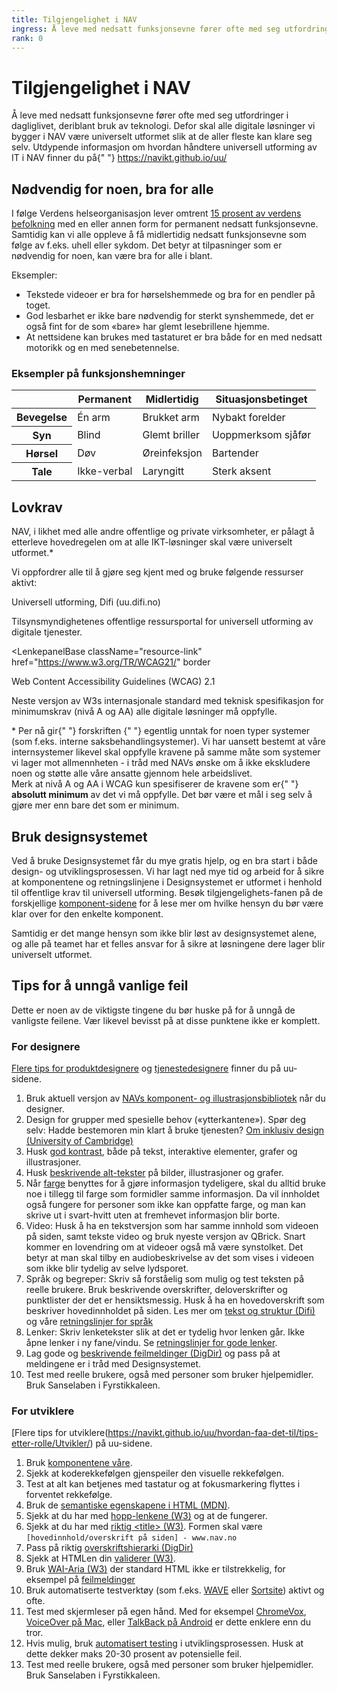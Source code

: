 ```yaml
---
title: Tilgjengelighet i NAV
ingress: Å leve med nedsatt funksjonsevne fører ofte med seg utfordringer i dagliglivet, deriblant bruk av teknologi. Defor skal alle digitale løsninger vi bygger i NAV være universelt utformet slik at de aller fleste kan klare seg selv.
rank: 0
---
```



# Tilgjengelighet i NAV

<Ingress>
  Å leve med nedsatt funksjonsevne fører ofte med seg utfordringer i
  dagliglivet, deriblant bruk av teknologi. Defor skal alle digitale løsninger
  vi bygger i NAV være universelt utformet slik at de aller fleste kan klare seg
  selv.
</Ingress>
<Ingress>
  Utdypende informasjon om hvordan håndtere universell utforming av IT i NAV
  finner du på{" "}
  <a href="https://navikt.github.io/uu/">https://navikt.github.io/uu/</a>
</Ingress>

## Nødvendig for noen, bra for alle

I følge Verdens helseorganisasjon lever omtrent [15 prosent av verdens befolkning](https://www.who.int/disabilities/world_report/2011/report/en/) med en eller annen form for permanent nedsatt funksjonsevne. Samtidig kan vi alle oppleve å få midlertidig nedsatt funksjonsevne som følge av f.eks. uhell eller sykdom. Det betyr at tilpasninger som er nødvendig for noen, kan være bra for alle i blant.

<Panel className="panel--grey">
  <Undertittel>Eksempler:</Undertittel>
  <ul>
    <li>
      Tekstede videoer er bra for hørselshemmede og bra for en pendler på toget.
    </li>
    <li>
      God lesbarhet er ikke bare nødvendig for sterkt synshemmede, det er også
      fint for de som «bare» har glemt lesebrillene hjemme.
    </li>
    <li>
      At nettsidene kan brukes med tastaturet er bra både for en med nedsatt
      motorikk og en med senebetennelse.
    </li>
  </ul>
</Panel>

### Eksempler på funksjonshemninger

<table className="tabell">
  <thead>
    <tr>
      <th></th>
      <th>Permanent</th>
      <th>Midlertidig</th>
      <th>Situasjonsbetinget</th>
    </tr>
  </thead>
  <tbody>
    <tr>
      <th>Bevegelse</th>
      <td>Én arm</td>
      <td>Brukket arm</td>
      <td>Nybakt forelder</td>
    </tr>
    <tr>
      <th>Syn</th>
      <td>Blind</td>
      <td>Glemt briller</td>
      <td>Uoppmerksom sjåfør</td>
    </tr>
    <tr>
      <th>Hørsel</th>
      <td>Døv</td>
      <td>Øreinfeksjon</td>
      <td>Bartender</td>
    </tr>
    <tr>
      <th>Tale</th>
      <td>Ikke-verbal</td>
      <td>Laryngitt</td>
      <td>Sterk aksent</td>
    </tr>
  </tbody>
</table>

## Lovkrav

NAV, i likhet med alle andre offentlige og private virksomheter, er pålagt å etterleve hovedregelen om at alle IKT-løsninger skal være universelt utformet.\*

Vi oppfordrer alle til å gjøre seg kjent med og bruke følgende ressurser aktivt:

<LenkepanelBase className="resource-link" href="https://uu.difi.no" border>
  <div>
    <Undertittel className="lenkepanel__heading">
      Universell utforming, Difi (uu.difi.no)
    </Undertittel>
    <p>
      Tilsynsmyndighetenes offentlige ressursportal for universell utforming av
      digitale tjenester.
    </p>
  </div>
</LenkepanelBase>

<LenkepanelBase
  className="resource-link"
  href="https://www.w3.org/TR/WCAG21/"
  border
>
  <div>
    <Undertittel className="lenkepanel__heading">
      Web Content Accessibility Guidelines (WCAG) 2.1
    </Undertittel>
    <p>
      Neste versjon av W3s internasjonale standard med teknisk spesifikasjon for
      minimumskrav (nivå A og AA) alle digitale løsninger må oppfylle.
    </p>
  </div>
</LenkepanelBase>

<Alertstripe type="info">
  * Per nå gir{" "}
  <Lenke href="https://lovdata.no/dokument/SF/forskrift/2013-06-21-732">
    forskriften
  </Lenke>{" "}
  egentlig unntak for noen typer systemer (som f.eks. interne
  saksbehandlingsystemer). Vi har uansett bestemt at våre internsystemer likevel
  skal oppfylle kravene på samme måte som systemer vi lager mot allmennheten - i
  tråd med NAVs ønske om å ikke ekskludere noen og støtte alle våre ansatte
  gjennom hele arbeidslivet.
</Alertstripe>
<br />
<Alertstripe type="advarsel">
  Merk at nivå A og AA i WCAG kun spesifiserer de kravene som er{" "}
  <strong>absolutt minimum</strong> av det vi må oppfylle. Det bør være et mål i
  seg selv å gjøre mer enn bare det som er minimum.
</Alertstripe>

## Bruk designsystemet

Ved å bruke Designsystemet får du mye gratis hjelp, og en bra start i både design- og utviklingsprosessen. Vi har lagt ned mye tid og arbeid for å sikre at komponentene og retningslinjene i Designsystemet er utformet i henhold til offentlige krav til universell utforming. Besøk tilgjengelighets-fanen på de forskjellige [komponent-sidene](/components) for å lese mer om hvilke hensyn du bør være klar over for den enkelte komponent.

Samtidig er det mange hensyn som ikke blir løst av designsystemet alene, og alle på teamet har et felles ansvar for å sikre at løsningene dere lager blir universelt utformet.

## Tips for å unngå vanlige feil

Dette er noen av de viktigste tingene du bør huske på for å unngå de vanligste feilene. Vær likevel bevisst på at disse punktene ikke er komplett.

### For designere

[Flere tips for produktdesignere](https://navikt.github.io/uu/hvordan-faa-det-til/tips-etter-rolle/Produktdesigner/) og [tjenestedesignere](https://navikt.github.io/uu/hvordan-faa-det-til/tips-etter-rolle/Tjenestedesigner/) finner du på uu-sidene.

1.  Bruk aktuell versjon av [NAVs komponent- og illustrasjonsbibliotek](/resources/new-project#for-designere) når du designer.
2.  Design for grupper med spesielle behov («ytterkantene»). Spør deg selv: Hadde bestemoren min klart å bruke tjenesten? [Om inklusiv design (University of Cambridge)](http://www.inclusivedesigntoolkit.com/whatis/whatis.html)
3.  Husk [god kontrast](/resources/colors/accessibility#krav-til-kontrast), både på tekst, interaktive elementer, grafer og illustrasjoner.
4.  Husk [beskrivende alt-tekster](/accessibility/alt-text) på bilder, illustrasjoner og grafer.
5.  Når [farge](/resources/colors/accessibility) benyttes for å gjøre informasjon tydeligere, skal du alltid bruke noe i tillegg til farge som formidler samme informasjon. Da vil innholdet også fungere for personer som ikke kan oppfatte farge, og man kan skrive ut i svart-hvitt uten at fremhevet informasjon blir borte.
6.  Video: Husk å ha en tekstversjon som har samme innhold som videoen på siden, samt tekste video og bruk nyeste versjon av QBrick. Snart kommer en lovendring om at videoer også må være synstolket. Det betyr at man skal tilby en audiobeskrivelse av det som vises i videoen som ikke blir tydelig av selve lydsporet.
7.  Språk og begreper: Skriv så forståelig som mulig og test teksten på reelle brukere. Bruk beskrivende overskrifter, deloverskrifter og punktlister der det er hensiktsmessig. Husk å ha en hovedoverskrift som beskriver hovedinnholdet på siden. Les mer om [tekst og struktur (Difi)]([https://uu.difi.no/krav-og-regelverk/losningsforslag-web/tekst-og-struktur) og våre [retningslinjer for språk](https://old-design-nav.vercel.app/resources/language)
8.  Lenker: Skriv lenketekster slik at det er tydelig hvor lenken går. Ikke åpne lenker i ny fane/vindu. Se [retningslinjer for gode lenker](https://old-design-nav.vercel.app/components/lenke/accessibility).
9.  Lag gode og [beskrivende feilmeldinger (DigDir)](https://uu.difi.no/krav-og-regelverk/losningsforslag-web/feilhandtering) og pass på at meldingene er i tråd med Designsystemet.
10. Test med reelle brukere, også med personer som bruker hjelpemidler. Bruk Sanselaben i Fyrstikkaleen.

### For utviklere

[Flere tips for utviklere(https://navikt.github.io/uu/hvordan-faa-det-til/tips-etter-rolle/Utvikler/) på uu-sidene.

1.  Bruk [komponentene våre](/components).
2.  Sjekk at koderekkefølgen gjenspeiler den visuelle rekkefølgen.
3.  Test at alt kan betjenes med tastatur og at fokusmarkering flyttes i forventet rekkefølge.
4.  Bruk de [semantiske egenskapene i HTML (MDN)](https://developer.mozilla.org/en-US/docs/Glossary/Semantics).
5.  Sjekk at du har med [hopp-lenkene (W3)](https://www.w3.org/TR/WCAG21/#bypass-blocks) og at de fungerer.
6.  Sjekk at du har med [riktig &lt;title&gt; (W3)](https://www.w3.org/TR/WCAG21/#page-titled). Formen skal være `[hovedinnhold/overskrift på siden] - www.nav.no`
7.  Pass på riktig [overskriftshierarki (DigDir)](https://uu.difi.no/krav-og-regelverk/losningsforslag-web/tekst-og-struktur)
8.  Sjekk at HTMLen din [validerer (W3)](https://validator.w3.org).
9.  Bruk [WAI-Aria (W3)](https://www.w3.org/WAI/standards-guidelines/aria) der standard HTML ikke er tilstrekkelig, for eksempel på [feilmeldinger](https://www.w3.org/TR/WCAG21/#status-messages)
10. Bruk automatiserte testverktøy (som f.eks. [WAVE](https://wave.webaim.org) eller [Sortsite](https://www.powermapper.com/products/sortsite/)) aktivt og ofte.
11. Test med skjermleser på egen hånd. Med for eksempel [ChromeVox](https://www.chromevox.com), [VoiceOver på Mac](https://webaim.org/articles/voiceover/), eller [TalkBack på Android](https://support.google.com/accessibility/android/answer/6283677?hl=en) er dette enklere enn du tror.
12. Hvis mulig, bruk [automatisert testing](https://navikt.github.io/uu/hvordan-faa-det-til/UU-testing/automatisert-testing/) i utviklingsprosessen. Husk at dette dekker maks 20-30 prosent av potensielle feil.
13. Test med reelle brukere, også med personer som bruker hjelpemidler. Bruk Sanselaben i Fyrstikkaleen.
